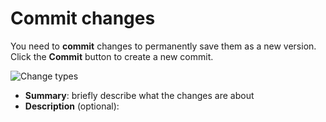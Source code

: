 # Commit changes

You need to **commit** changes to permanently save them as a new version. Click the **Commit** button to create a new commit.

![Change types](/images/commit-changes.png)

- **Summary**: briefly describe what the changes are about
- **Description** (optional): 